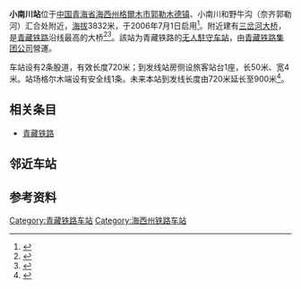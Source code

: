 {{Infobox China railway station
|name = 小南川站
|eng_name = Xiaonanchuan Railway Station
|symbol_right = {{rint|cn|rail}}
|image =
|caption = 
|other_name = 
|code = 43966<ref>{{cite book|title=中华人民共和国铁路车站代码（GB/T 10302-2010）|publisher=中国标准出版社|year=2010|isbn=155066140495|ignore-isbn-error=true|pages=40}}</ref>
|commercial_code = XAO
|pinyin_code = XNC
|type= 会让站
|业务性质 = 
|技术性质= 
|elevation = 3832米
|address = [[青海省|青海省]][[海西蒙古族藏族自治州|海西蒙古族藏族自治州]][[格尔木市|格尔木市]][[郭勒木德镇|郭勒木德镇]]西大滩牧委会
|coordinates = {{coord|35.860370|N|94.346332|E|format=dms|display=inline,title|type:railwaystation_region:CN}}
|opened= 2006年7月1日
|owned = [[青藏集团|青藏集团]]格尔木车务段
|line = [[青藏铁路|青藏铁路]]
|classification =
|platform = 
|tracks = 2
|website = 
}}

'''小南川站'''位于[[中国|中国]][[青海省|青海省]][[海西蒙古族藏族自治州|海西州]][[格爾木市|格爾木市]][[郭勒木德镇|郭勒木德镇]]、小南川和野牛沟（奈齐郭勒河）汇合处附近，[[海拔|海拔]]3832米，于2006年7月1日启用<ref name="r1">{{cite news|title=藏域风格建筑群 璀璨“新天路”|url=http://www.rpccn.com/news/33/200673162447.htm|date=2006-07-03|publisher=中华建筑资讯网|archiveurl=https://web.archive.org/web/20070930190113/http://www.rpccn.com/news/33/200673162447.htm|archivedate=2007-09-30|accessdate=2007-06-25|dead-url=yes}}</ref>。附近建有[[三岔河大桥|三岔河大桥]]，是[[青藏铁路|青藏铁路]]沿线最高的大桥<ref>{{cite news|publisher=筑龙网|url=http://news.sinoaec.com/dongtai/read.asp?id=43155|title=探访青藏铁路系列一 铁路建设史上最伟大的穿越|date=2006-08-07|archiveurl=https://web.archive.org/web/20070929143245/http://news.sinoaec.com/dongtai/read.asp?id=43155|archivedate=2007-09-29|accessdate=2007-06-25|dead-url=yes}}</ref><ref>{{cite news|title=青藏铁路纪行:我国最大的高原铺架基地|url=http://news.sina.com.cn/c/2002-09-12/1115720692.html|work=新华网|publisher=新浪网|date=2002-09-12|accessdate=2020-07-09|archive-date=2020-07-09|archive-url=https://web.archive.org/web/20200709154512/http://news.sina.com.cn/c/2002-09-12/1115720692.html|dead-url=no}}</ref>。該站为青藏铁路的[[无人站|无人駐守车站]]，由[[青藏铁路集团公司|青藏铁路集团公司]]營運。

车站设有2条股道，有效长度720米；到发线站房侧设旅客站台1座，长50米、宽4米。站场格尔木端设有安全线1条。未来本站到发线长度由720米延长至900米<Ref name="im">
{{cite web|title=改建铁路青藏线格尔木至拉萨段电气化工程环境影响报告书全文|url=http://drc.xizang.gov.cn/zwgk/tz/201906/P020190625395539270247.pdf|publisher=西藏自治区人民政府|date=2019-06-25|access-date=2020-07-09|archive-date=2020-07-09|archive-url=https://web.archive.org/web/20200709061129/http://drc.xizang.gov.cn/zwgk/tz/201906/P020190625395539270247.pdf|dead-url=yes}}
</ref>。
==相关条目==
*[[青藏铁路|青藏铁路]]

== 邻近车站 ==
{{start rail box|[[File:China_Railways.svg|16px]] [[中国铁路|中国铁路]]}}
{{s-inop|[[纳赤台站|纳赤台站]]|{{站|西宁}}方向}}
{{s-line|[[青藏铁路|青藏铁路]]<br />← 23km 小南川站 18km →}}
{{s-inop|[[玉珠峰站|玉珠峰站]]|{{站|拉萨}}方向}}
{{end box}}

==参考资料==
{{reflist}}

{{China-rail-stub}}
{{铁路车站小作品}}
{{青藏铁路}}

[[Category:青藏铁路车站|Category:青藏铁路车站]]
[[Category:海西州铁路车站|Category:海西州铁路车站]]